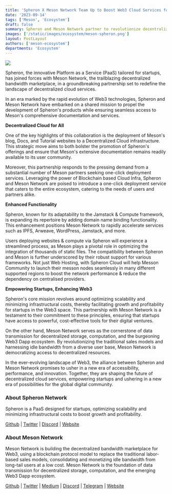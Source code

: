 ```yaml
---
title: 'Spheron X Meson Network Team Up to Boost Web3 Cloud Services for Startups'
date: '2023-09-14'
tags: ['Meson', 'Ecosystem']
draft: false
summary: Spheron and Meson Network partner to revolutionize decentralized cloud services, empowering startups and enhancing Web3 capabilities through innovative solutions and one-click deployment services.
images: ['/static/images/ecosystem/meson-spheron.png']
layout: PostLayout
authors: ['meson-ecosystem']
departments: 'Ecosystem'
---
```


![](/static/images/ecosystem/meson-spheron.png)

Spheron, the innovative Platform as a Service (PaaS) tailored for startups, has joined forces with Meson Network, the trailblazing decentralized bandwidth marketplace, in a groundbreaking partnership set to redefine the landscape of decentralized cloud services.

In an era marked by the rapid evolution of Web3 technologies, Spheron and Meson Network have embarked on a shared mission to propel the development of Spheron's products while ensuring seamless access to Meson's comprehensive documentation and services.

**Decentralized Cloud for All**

One of the key highlights of this collaboration is the deployment of Meson's blog, Docs, and Tutorial websites to a Decentralized Cloud infrastructure. This strategic move aims to both bolster the promotion of Spheron's offerings and ensure that Meson's extensive documentation remains readily available to its user community.

Moreover, this partnership responds to the pressing demand from a substantial number of Meson partners seeking one-click deployment services. Leveraging the power of Blockchain based Cloud Infra, Spheron and Meson Network are poised to introduce a one-click deployment service that caters to the entire ecosystem, catering to the needs of users and partners alike.

**Enhanced Functionality**

Spheron, known for its adaptability to the Jamstack & Compute framework, is expanding its repertoire by adding domain name binding functionality. This enhancement positions Meson Network to rapidly accelerate services such as IPFS, Arweave, WordPress, Jamstack, and more.

Users deploying websites & compute via Spheron will experience a streamlined process, as Meson plays a pivotal role in optimizing the integration of thousands of static files. The compatibility between Spheron and Meson is further underscored by their robust support for various frameworks. 
Not just Web Hosting, with Spheron Cloud will help Messon Community to launch their messon nodes seamlessly in many different supported regions to boost the network performance & reduce the dependency on centralised providers.

**Empowering Startups, Enhancing Web3**

Spheron's core mission revolves around optimizing scalability and minimizing infrastructural costs, thereby facilitating growth and profitability for startups in the Web3 space. This partnership with Meson Network is a testament to their commitment to these principles, ensuring that startups have access to powerful, cost-effective tools for their digital ventures.

On the other hand, Meson Network serves as the cornerstone of data transmission for decentralized storage, computation, and the burgeoning Web3 Dapp ecosystem. By revolutionizing the traditional sales models and harnessing idle bandwidth from a diverse user base, Meson Network is democratizing access to decentralized resources.

In the ever-evolving landscape of Web3, the alliance between Spheron and Meson Network promises to usher in a new era of accessibility, performance, and innovation. Together, they are shaping the future of decentralized cloud services, empowering startups and ushering in a new era of possibilities for the global digital community.

### **About Spheron Network**

Spheron is a PaaS designed for startups, optimizing scalability and minimizing infrastructural costs to boost growth and profitability.

[Github](https://github.com/spheronFdn) | [Twitter](https://twitter.com/SpheronFdn) | [Discord](https://discord.com/invite/ahxuCtm) | [Website](https://spheron.network/)

### **About Meson Network**

Meson Network is building the decentralized bandwidth marketplace for Web3, using a blockchain protocol model to replace the traditional labor-based sales models, consolidating and monetizing idle bandwidth from long-tail users at a low cost. Meson Network is the foundation of data transmission for decentralized storage, computation, and the emerging Web3 Dapp ecosystem.

[Github](https://github.com/daqnext) | [Twitter](https://twitter.com/NetworkMeson) | [Medium](https://medium.com/meson-network) | [Discord](https://discord.com/invite/z6YfSHDkmS) | [Telegram](https://t.me/mesonnetwork) | [Website](https://meson.network/)